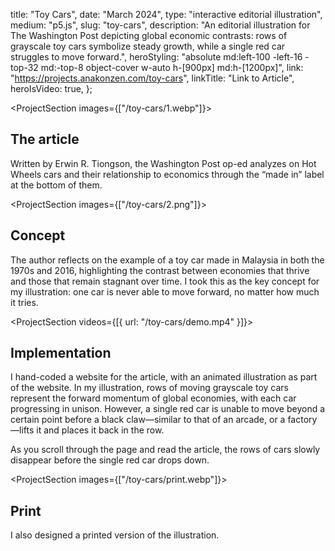 

  title: "Toy Cars",
  date: "March 2024",
  type: "interactive editorial illustration",
  medium: "p5.js",
  slug: "toy-cars",
  description:
    "An editorial illustration for The Washington Post depicting global economic contrasts: rows of grayscale toy cars symbolize steady growth, while a single red car struggles to move forward.",
  heroStyling:
    "absolute md:left-100 -left-16 -top-32 md:-top-8 object-cover w-auto h-[900px] md:h-[1200px]",
  link: "https://projects.anakonzen.com/toy-cars",
  linkTitle: "Link to Article",
  heroIsVideo: true,
};

<ProjectSection images={["/toy-cars/1.webp"]}>

## The article

Written by Erwin R. Tiongson, the Washington Post op-ed analyzes on Hot Wheels
cars and their relationship to economics through the “made in” label at the
bottom of them.

</ProjectSection>

<ProjectSection images={["/toy-cars/2.png"]}>

## Concept

The author reflects on the example of a toy car made in Malaysia in both the
1970s and 2016, highlighting the contrast between economies that thrive and
those that remain stagnant over time. I took this as the key concept for my
illustration: one car is never able to move forward, no matter how much it
tries.

</ProjectSection>

<ProjectSection videos={[{ url: "/toy-cars/demo.mp4" }]}>

## Implementation

I hand-coded a website for the article, with an animated illustration as part of
the website. In my illustration, rows of moving grayscale toy cars represent the
forward momentum of global economies, with each car progressing in unison.
However, a single red car is unable to move beyond a certain point before a
black claw—similar to that of an arcade, or a factory—lifts it and places it
back in the row.

As you scroll through the page and read the article, the rows of cars slowly
disappear before the single red car drops down.

<SecButton
  label="link to article"
  href="https://projects.anakonzen.com/toy-cars"
/>

</ProjectSection>

<ProjectSection images={["/toy-cars/print.webp"]}>

## Print

I also designed a printed version of the illustration.

</ProjectSection>
